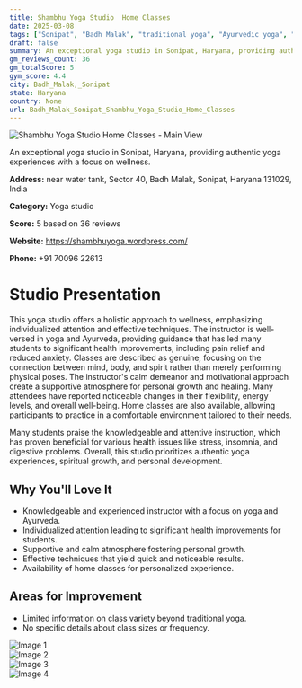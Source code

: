 ```yaml
---
title: Shambhu Yoga Studio  Home Classes
date: 2025-03-08
tags: ["Sonipat", "Badh Malak", "traditional yoga", "Ayurvedic yoga", "holistic atmosphere", "personalized instruction", "Badh Malak, Sonipat"]  
draft: false
summary: An exceptional yoga studio in Sonipat, Haryana, providing authentic yoga experiences with a focus on wellness.
gm_reviews_count: 36
gm_totalScore: 5
gym_score: 4.4
city: Badh_Malak,_Sonipat
state: Haryana
country: None
url: Badh_Malak_Sonipat_Shambhu_Yoga_Studio_Home_Classes
---
```


<div className="aspect-[16/9] relative my-8">
  <img 
    src="https://lh5.googleusercontent.com/p/AF1QipPVe2NYbVnD_LKBoB2uywB2aVm6kL0qKHfr4n4=w1920-h1080-k-no"
    alt="Shambhu Yoga Studio  Home Classes - Main View"
    className="object-cover absolute inset-0 w-full h-full rounded-lg"
  />
</div>

An exceptional yoga studio in Sonipat, Haryana, providing authentic yoga experiences with a focus on wellness.

**Address:** near water tank, Sector 40, Badh Malak, Sonipat, Haryana 131029, India

**Category:** Yoga studio

**Score:** 5 based on 36 reviews

**Website:** https://shambhuyoga.wordpress.com/

**Phone:** +91 70096 22613

# Studio Presentation

This yoga studio offers a holistic approach to wellness, emphasizing individualized attention and effective techniques. The instructor is well-versed in yoga and Ayurveda, providing guidance that has led many students to significant health improvements, including pain relief and reduced anxiety. Classes are described as genuine, focusing on the connection between mind, body, and spirit rather than merely performing physical poses. The instructor's calm demeanor and motivational approach create a supportive atmosphere for personal growth and healing. Many attendees have reported noticeable changes in their flexibility, energy levels, and overall well-being. Home classes are also available, allowing participants to practice in a comfortable environment tailored to their needs.

Many students praise the knowledgeable and attentive instruction, which has proven beneficial for various health issues like stress, insomnia, and digestive problems. Overall, this studio prioritizes authentic yoga experiences, spiritual growth, and personal development.

## Why You'll Love It

- Knowledgeable and experienced instructor with a focus on yoga and Ayurveda.
- Individualized attention leading to significant health improvements for students.
- Supportive and calm atmosphere fostering personal growth.
- Effective techniques that yield quick and noticeable results.
- Availability of home classes for personalized experience.

## Areas for Improvement

- Limited information on class variety beyond traditional yoga.
- No specific details about class sizes or frequency.

<div className="grid grid-cols-1 xl:grid-cols-2 gap-4 my-8">
<div className="aspect-[4/3] relative"><img src="https://lh3.googleusercontent.com/p/AF1QipMRCyX2qyndQjgA0gOEBfWnG63DmXMAXGSEQnU=w1920-h1080-k-no" alt="Image 1" className="object-cover absolute inset-0 w-full h-full rounded-lg" /></div>
<div className="aspect-[4/3] relative"><img src="https://lh5.googleusercontent.com/p/AF1QipOKHn1_VJcbD_aBlL0gwPvKvWvgjqO5KelX4o4=w1920-h1080-k-no" alt="Image 2" className="object-cover absolute inset-0 w-full h-full rounded-lg" /></div>
<div className="aspect-[4/3] relative"><img src="https://lh5.googleusercontent.com/p/AF1QipPMF8q1Vc4fDUTJRuPMpCqz2eNePkxMvtYRU1E=w1920-h1080-k-no" alt="Image 3" className="object-cover absolute inset-0 w-full h-full rounded-lg" /></div>
<div className="aspect-[4/3] relative"><img src="https://lh5.googleusercontent.com/p/AF1QipMXf45vub-B2AHxG5jLSsTxdKMLtofL37xtnTg=w1920-h1080-k-no" alt="Image 4" className="object-cover absolute inset-0 w-full h-full rounded-lg" /></div>
</div>